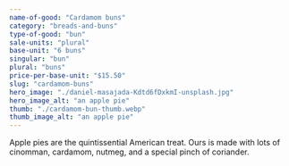 ```yaml
---
name-of-good: "Cardamom buns"
category: "breads-and-buns"
type-of-good: "bun"
sale-units: "plural"
base-unit: "6 buns"
singular: "bun"
plural: "buns"
price-per-base-unit: "$15.50"
slug: "cardamom-buns"
hero_image: "./daniel-masajada-Kdtd6fDxkmI-unsplash.jpg"
hero_image_alt: "an apple pie"
thumb: "./cardamom-bun-thumb.webp"
thumb_image_alt: "an apple pie"
---
```


Apple pies are the quintissential American treat. Ours is made with lots of cinomman, cardamom, nutmeg, and a special pinch of coriander.
